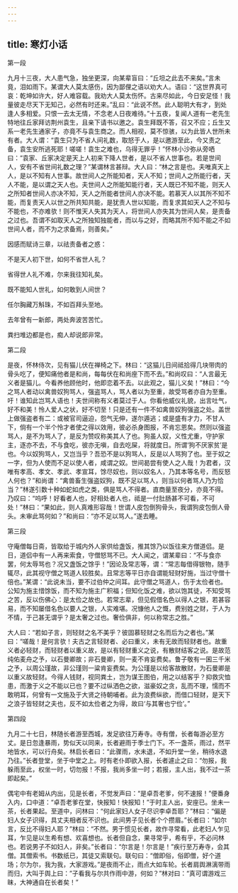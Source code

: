 ```yaml
---
---
---
```

title: 寒灯小话
---

第一段

九月十三夜，大人患气急，独坐更深，向某辈盲曰：“丘坦之此去不来矣。”言未竟，泪如雨下。某谓大人莫太感伤，因为鄙俚之语以劝大人。语曰：“这世界真可哀：乾坤如许大，好人难容载。我劝大人莫太伤怀。古来尽如此，今日安足怪！我量彼走尽天下无知己，必然有时还来。”乱曰：“此说不然。此人聪明大有才，到处逢人多相爱。只恨一去太无情，不念老人日夜难待。”十五夜，复闻人道有一老先生特地往丘家拜访荆州袁生，且亲下请书以邀之。袁生拜既不答，召又不应；丘生又系一老先生通家子，亦竟不与袁生商之。而人相视，莫不惊骇，以为此皆人世所未有者。大人谓：“袁生只为不省人间礼数，取怒于人，是以邀游至此，今又责之备，袁生安所逃死耶！嗟嗟！袁生之难也，乌得无罪乎！”怀林小沙弥从旁哂曰：“袁家、丘家决定是天上人初来下降人世者，是以不省人世事也。若是世间人，安有不省世间礼数之理？”某谓林言甚辩。大人曰：“林之言是也。夫唯真天上人，是以不知有人世事。故世间人之所能知者，天人不知；世间人之所能行者，天人不能，是以谓之天人也。夫世间人之所能知能行者，天人既已不知不能，则天人之所知者世间人亦决不知，天人之所能者世间人亦决不能。若慕天人以其所不知不能，而复责天人以世之所共知共能，是犹责人世以知能，而复求其如天人之不知与不能也，不亦难欤！则不惟天人失其为天人，将世间人亦失其为世间人矣，是责备之过也。吾谓不如取天人之所独知独能者，而以与之好，而略其所不知不能之不如世间人者，而不为之求备焉，则善矣。”

因感而赋诗三章，以祛责备者之惑：

不是天人初下世，如何不省世人礼？

省得世人礼不难，尔来我往知礼矣。

既不能知人世礼，如何敢到人间世？

任尔胸藏万斛珠，不如百拜头至地。

去年曾有一新郎，两处奔波苦苦忙。

粪扫堆边都是也，痴人却说郎非常。

第二段

是夜，怀林侍次，见有猫儿伏在禅椅之下。林曰：“这猫儿日间祗拾得几块带肉的骨头吃了，便知痛他者是和尚，每每伏在和尚座下而不去。”和尚叹曰：“人言最无义者是猫儿。今看养他顾他时，他即恋着不去。以此观之，猫儿义矣！”林曰：“今之骂人者动以禽兽奴狗骂人，强盗骂人，骂人者以为至重，故受骂者亦自为至重。吁！谁知此岂骂人语也！夫世间称有义者莫过于人。你看他威仪礼貌，出言吐气，好不和美！怜人爱人之状，好不切至！只是还有一件不如禽兽奴狗强盗之处。盖世上做强盗者有二：或被官司逼迫，怨气无伸，遂尔遁逃；或是盛有才力，不甘人下，倘有一个半个怜才者使之得以效用，彼必杀身图报，不肯忘恩矣。然则以强盗骂人，是不为骂人了，是反为赞叹称美其人了也。狗虽人奴，义性尤重，守护家主，逐亦不去，不与食吃，彼亦无嗔，自去吃屎，将就度日。所谓‘狗不厌家贫’是也。今以奴狗骂人，又岂当乎？吾恐不是以狗骂人，反是以人骂狗了也。至于奴之一字，但为人使而不足以使人者，咸谓之奴。世间曷尝有使人之人哉！为君者，汉唯有孝高、孝文、孝武、孝宣耳，馀尽奴也，则以奴名人，乃其本等名号，而反怒人何也？”和尚谓：“禽兽畜生强盗奴狗，既不足以骂人，则当以何者骂人乃为恰当？”林遂引数十种如蛇如虎之类，俱是骂人不得者。直商量至夜分，亦竟不得。乃叹曰：“呜呼！好看者人也，好相处者人也，祗是一付肚肠甚不可看，不可处！”林曰：“果如此，则人真难形容哉！世谓人皮包倒狗骨头，我谓狗皮包倒人骨头。未审此骂何如？”和尚曰：“亦不足以骂人。”遂去睡。

第三段

守庵僧每日斋，皆取给于城内外人家供给盏饭，推其馀乃以饭往来方僧道侣。是日，道侣中有一人再来索食，守僧怒骂不已。大人闻之，谓某辈曰：“不与食亦罢，何太辱骂也？况又盏饭之馀乎！”因论及常志等，谓：“常志每借得银物，随手辄尽，此其视守僧之骂道人较胜矣。且常志等平日亦自谓能轻财好施，当过守僧十倍也。”某谓：“此说未当，要不过伯仲之间耳。此守僧之骂道人，伤于太俭者也。公知为施主惜馀饭，而不知为施主广积福；但知化饭之难，欲以饱其徒，不知受骂之苦，反以伤佛心：是太俭之故也。若常志辈，但见假借名色以得人之银，若甚容易，而不知屡借名色以要人之银，人实难堪。况慷他人之慨，费别姓之财，于人为不情，于己甚无谓乎？是太奢之过也。奢俭俱非，何以称常志之胜。”

大人曰：“若如子言，则轻财之名不美乎？彼固慕轻财之名而后为之者也。”某曰：“嗟哉！是何言欤！夫古之言轻财者、必曰重义，未有无故而轻财者也。故重义者必轻财，而轻财者以重义故，是以有轻财重义之说，有散财结客之说。是故范纯佑麦舟之予，以石曼卿故；非石曼卿，则一麦不肯妄费矣。鲁子敬有一囷三千米之予，以周公瑾故，非公瑾则一粱肯妄费矣。为公瑾是以给客故散财，为石曼卿是以重义故轻财。今得人钱财，视同粪土，岂为谋王图伯，用之以结客乎？抑救灾恤患，而激于义之不能以已也？要不过纵洒色之欲，滋豪奴之贪，乱而不理，懦而不敢明耳，何曾有一文施及于大贤之待朝哺者。此为浪费纵欲，而借口轻财，是天下之浪子皆轻财之夫也，反不如太俭者之为得，故曰‘与其奢也宁俭’。”

第四段

九月二十七日，林随长者游至西城，发足欲往万寿寺。寺有僧，长者每游必至方丈。是日忽逢暴雨，势似天以同来，长者避雨于季士门下。不一盏茶，雨过，然平地皆水，可以行舟矣。林启长者曰：“此骤雨，水未退，不如升堂一坐，稍待水退乃往。”长者登堂，坐于中堂之上。时有老仆即欲入报，长者遽止之曰：“勿报，我躲雨至此，权坐一时，切勿报！不报，我尚多坐一时；若报，主人出，我不过一茶即起矣。”

偶宅中有老姆从内出，见是长者，不觉发声曰：“是卓吾老爹，何不速报！”便番身入内，口中道：“卓吾老爹在堂，快报知！快报知！”于时主人出，安座已。坐未一茶，长者果起。至道中，问林曰：“何此家妇人女子尽识李卓吾耶？”林曰：“偏是妇人女子识得，具丈夫相者反不识也。此间男子见长者个个攒眉。”长者曰：“如尔言，反比不得妇人耶？”林曰：“不然。男于惯见长者，故作寻常看，此老妇人乍见耳，乍见是以生希有想、欢喜想也。长者但自念，果寻常乎，希有乎，不必问林也。若说男子不如妇人，非矣。”长者曰：“尔言是！尔言是！”疾行至万寿寺，会其僧。其僧索书。书数纸已，其徒又索联句。联句曰：“僧即俗，俗即僧，好个道场；尔为尔，我为我，大家游戏。”是夜雨不止，雨点大如车轮。长者肩舆淋漓带雨而归，大叫于舆上曰：”子看我与尔共作雨中游，何如？”林对曰：“真可谓游戏三昧，大神通自在长者矣！”